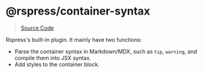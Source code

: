 # @rspress/container-syntax

> [Source Code](https://github.com/web-infra-dev/rspress/tree/main/packages/plugin-container-syntax)

Rspress's built-in plugin. It mainly have two functions:

- Parse the container syntax in Markdown/MDX, such as `tip`, `warning`, and compile them into JSX syntax.
- Add styles to the container block.
